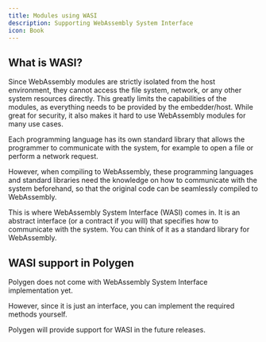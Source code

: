 ```yaml
---
title: Modules using WASI
description: Supporting WebAssembly System Interface
icon: Book
---
```



## What is WASI?

Since WebAssembly modules are strictly isolated from the host environment, they cannot access the file system, network, or any other system resources directly.
This greatly limits the capabilities of the modules, as everything needs to be provided by the embedder/host.
While great for security, it also makes it hard to use WebAssembly modules for many use cases.

Each programming language has its own standard library that allows the programmer to communicate with the system,
for example to open a file or perform a network request.

However, when compiling to WebAssembly, these programming languages and standard libraries need the knowledge on how to
communicate with the system beforehand, so that the original code can be seamlessly compiled to WebAssembly.

This is where WebAssembly System Interface (WASI) comes in. It is an abstract interface (or a contract if you will)
that specifies how to communicate with the system. You can think of it as a standard library for WebAssembly.

## WASI support in Polygen

Polygen does not come with WebAssembly System Interface implementation yet.

However, since it is just an interface, you can implement the required methods yourself.

<Callout type="info">
  Polygen will provide support for WASI in the future releases.
</Callout>
